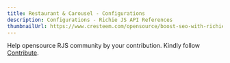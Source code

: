 ---
title: Restaurant & Carousel - Configurations
description: Configurations - Richie JS API References
thumbnailUrl: https://www.cresteem.com/opensource/boost-seo-with-richie-js/thumbnail.png
---

<Callout type='error' emoji="🚨">Help opensource RJS community by your contribution. Kindly follow [Contribute](/contributing-to-richie-js).</Callout>